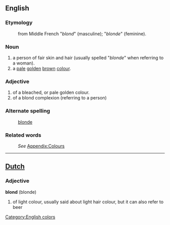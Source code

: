 ==English==

===Etymology===
: from Middle French "''blond''" (masculine); "''blonde''" (feminine).

=== Noun ===
#a person of fair skin and hair (usually spelled "''blonde''" when referring to a woman).
#a [[pale]] [[golden]] [[brown]] [[colour]].

=== Adjective ===
#of a bleached, or pale golden colour.
#of a blond complexion (referring to a person)

===Alternate spelling===
:[[blonde]]

===Related words===
:''See'' [[Wiktionary_Appendix:Colours|Appendix:Colours]]

----

==[[Dutch]]==

=== Adjective ===

'''blond''' (blonde)

# of light colour, usually said about light hair colour, but it can also refer to beer

[[Category:English colors]]